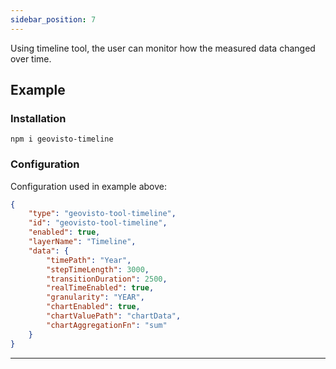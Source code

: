 ```yaml
---
sidebar_position: 7
---
```




Using timeline tool, the user can monitor how the measured data changed over time.

## Example

<Timeline />

### Installation

```
npm i geovisto-timeline
```

### Configuration

Configuration used in example above:

```json
{
    "type": "geovisto-tool-timeline",
    "id": "geovisto-tool-timeline",
    "enabled": true,
    "layerName": "Timeline",
    "data": {
        "timePath": "Year",
        "stepTimeLength": 3000,
        "transitionDuration": 2500,
        "realTimeEnabled": true,
        "granularity": "YEAR",
        "chartEnabled": true,
        "chartValuePath": "chartData", 
        "chartAggregationFn": "sum"
    }
}
```

---
